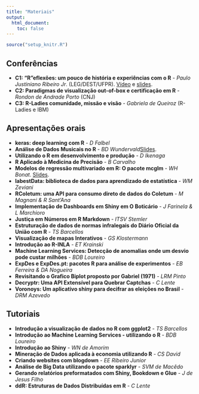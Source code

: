 ```yaml
---
title: "Materiais"
output:
  html_document:
    toc: false
---
```


```r
source("setup_knitr.R")
```

## Conferências

- **C1: "R"eflexões: um pouco de história e experiências com o R** - *Paulo
Justiniano Ribeiro Jr*. (LEG/DEST/UFPR).
[Vídeo](https://youtu.be/fnGvDEkjZy0) e
[slides](http://www.leg.ufpr.br/~paulojus/RDay2018).
- **C2: Paradigmas de visualização out-of-box e certificação em R** - *Rondon
de Andrade Porto* (CNJ)
- **C3: R-Ladies comunidade, missão e visão** - *Gabriela de Queiroz*
(R-Ladies e IBM)

## Apresentações orais

- **keras: deep learning com R** - *D Falbel*
- **Análise de Dados Musicais no R** - *BD Wundervald*[Slides](materiais/BD_Wundervald.pdf).
- **Utilizando o R em desenvolvimento e produção** - *D Ikenaga*
- **R Aplicado à Medicina de Precisão** - *B Carvalho*
- **Modelos de regressão multivariado em R: O pacote mcglm** - *WH
  Bonat*. [Slides](materiais/WH_Bonat.pdf).
- **labestData: biblioteca de dados para aprendizado de estatística** - *WM
Zeviani*
- **RColetum: uma API para consumo direto de dados do Coletum** - *M Magnani
& R Sant'Ana*
- **Implementação de Dashboards em Shiny em O Boticário** - *J Farinela & L
Marchioro*
- **Justiça em Números em R Markdown** - *ITSV Stemler*
- **Estruturação de dados de normas infralegais do Diário Oficial da União
com R** - *TS Barcellos*
- **Visualização de mapas Interativos** - *GS Klostermann*
- **Introdução ao R-INLA** - *ET Krainski*
- **Machine Learning Services: Detecção de anomalias onde um desvio pode
custar milhões** - *BDB Loureiro*
- **ExpDes e ExpDes.pt: pacotes R para análise de experimentos** - *EB
Ferreira & DA Nogueira*
- **Revisitando o Grafico Biplot proposto por Gabriel (1971)** - *LRM Pinto*
- **Decryptr: Uma API Extensível para Quebrar Captchas** - *C Lente*
- **Voronoys: Um aplicativo shiny para decifrar as eleições no Brasil** -
*DRM Azevedo*

## Tutoriais

- **Introdução a visualização de dados no R com ggplot2** - *TS Barcellos*
- **Introdução ao Machine Learning Services - utilizando o R** - *BDB
  Loureiro*
- **Introdução ao Shiny** - *WN de Amorim*
- **Mineração de Dados aplicada à economia utilizando R** - *CS David*
- **Criando websites com blogdown** - *EE Ribeiro Junior*
- **Análise de Big Data utilizando o pacote sparklyr** - *SVM de Macêdo*
- **Gerando relatórios preformatados com Shiny, Bookdown e Glue** - *J de
Jesus Filho*
- **ddR: Estruturas de Dados Distribuídas em R** - *C Lente*
